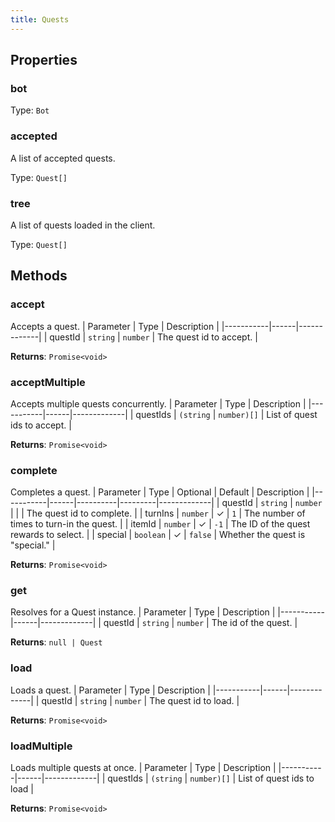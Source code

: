 ```yaml
---
title: Quests
---
```



## Properties
### bot

Type: `Bot`

### accepted <Badge text="Getter" size="small" />	
A list of accepted quests.

Type: `Quest[]`

### tree <Badge text="Getter" size="small" />	
A list of quests loaded in the client.

Type: `Quest[]`

## Methods

### accept
Accepts a quest.
| Parameter | Type | Description |
|-----------|------|-------------|
| questId | `string` \| `number` | The quest id to accept. |

**Returns**: `Promise<void>`

### acceptMultiple
Accepts multiple quests concurrently.
| Parameter | Type | Description |
|-----------|------|-------------|
| questIds | `(string` \| `number)[]` | List of quest ids to accept. |

**Returns**: `Promise<void>`

### complete
Completes a quest.
| Parameter | Type | Optional | Default | Description |
|-----------|------|----------|---------|-------------|
| questId | `string` \| `number` |  |  | The quest id to complete. |
| turnIns | `number` | ✓ | `1` | The number of times to turn-in the quest. |
| itemId | `number` | ✓ | `-1` | The ID of the quest rewards to select. |
| special | `boolean` | ✓ | `false` | Whether the quest is "special." |

**Returns**: `Promise<void>`

### get
Resolves for a Quest instance.
| Parameter | Type | Description |
|-----------|------|-------------|
| questId | `string` \| `number` | The id of the quest. |

**Returns**: `null | Quest`

### load
Loads a quest.
| Parameter | Type | Description |
|-----------|------|-------------|
| questId | `string` \| `number` | The quest id to load. |

**Returns**: `Promise<void>`

### loadMultiple
Loads multiple quests at once.
| Parameter | Type | Description |
|-----------|------|-------------|
| questIds | `(string` \| `number)[]` | List of quest ids to load |

**Returns**: `Promise<void>`
